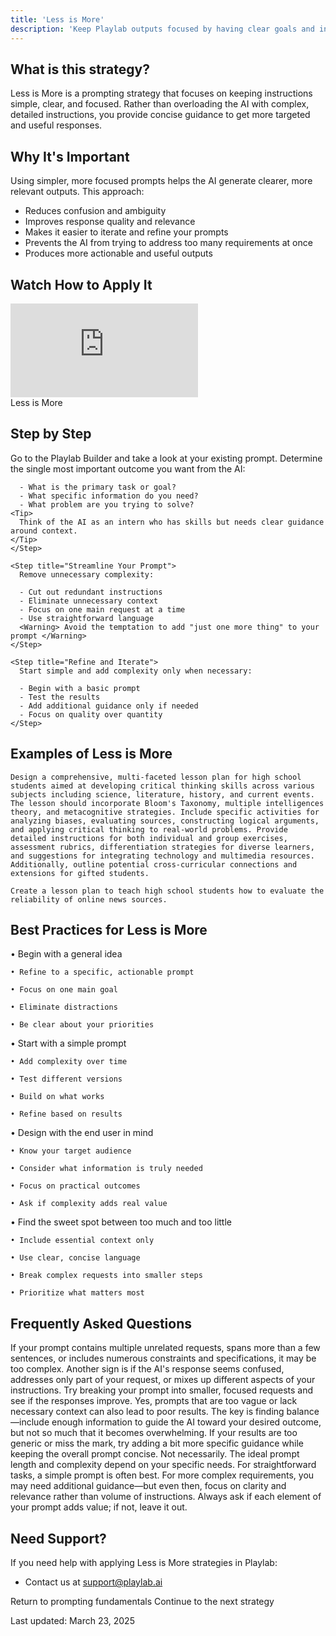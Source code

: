 ```yaml
---
title: 'Less is More'
description: 'Keep Playlab outputs focused by having clear goals and intended outcomes'
---
```


## <Icon icon="circle-question" size="24" className="inline-block align-text-bottom" /> What is this strategy?

Less is More is a prompting strategy that focuses on keeping instructions simple, clear, and focused. Rather than overloading the AI with complex, detailed instructions, you provide concise guidance to get more targeted and useful responses.

## <Icon icon="lightbulb" size="24" className="inline-block align-text-bottom" /> Why It's Important

Using simpler, more focused prompts helps the AI generate clearer, more relevant outputs. This approach:

* Reduces confusion and ambiguity
* Improves response quality and relevance
* Makes it easier to iterate and refine your prompts
* Prevents the AI from trying to address too many requirements at once
* Produces more actionable and useful outputs

## <Icon icon="video" size="24" className="inline-block align-text-bottom" /> Watch How to Apply It

  <iframe 
    src="https://www.loom.com/embed/aee19600a3f546f39a25f978ac4607d8"
    frameborder="0" 
    webkitallowfullscreen 
    mozallowfullscreen 
    allowfullscreen 
    style={{ width: "100%", height: "400px" }}
  ></iframe>
  <figcaption>Less is More</figcaption>

## <Icon icon="stairs" size="24" className="inline-block align-text-bottom" /> Step by Step

<Steps>
    <Step title="Go to the Playlab Builder">
      Go to the Playlab Builder and take a look at your existing prompt.
    </Step>
    <Step title="Identify Your Core Goal">
      Determine the single most important outcome you want from the AI:
      
      - What is the primary task or goal?
      - What specific information do you need?
      - What problem are you trying to solve?
    <Tip>
      Think of the AI as an intern who has skills but needs clear guidance around context.
    </Tip>
    </Step>
    
    <Step title="Streamline Your Prompt">
      Remove unnecessary complexity:
      
      - Cut out redundant instructions
      - Eliminate unnecessary context
      - Focus on one main request at a time
      - Use straightforward language
      <Warning> Avoid the temptation to add "just one more thing" to your prompt </Warning>
    </Step>
    
    <Step title="Refine and Iterate">
      Start simple and add complexity only when necessary:
      
      - Begin with a basic prompt
      - Test the results
      - Add additional guidance only if needed
      - Focus on quality over quantity
    </Step>
</Steps>

## <Icon icon="pen-to-square" size="24" className="inline-block align-text-bottom" /> Examples of Less is More

<CardGroup cols={2}>
  <Card title="Cluttered Prompt" icon="circle-minus" color="#f44336">

    Design a comprehensive, multi-faceted lesson plan for high school students aimed at developing critical thinking skills across various subjects including science, literature, history, and current events. The lesson should incorporate Bloom's Taxonomy, multiple intelligences theory, and metacognitive strategies. Include specific activities for analyzing biases, evaluating sources, constructing logical arguments, and applying critical thinking to real-world problems. Provide detailed instructions for both individual and group exercises, assessment rubrics, differentiation strategies for diverse learners, and suggestions for integrating technology and multimedia resources. Additionally, outline potential cross-curricular connections and extensions for gifted students.
  </Card>
  <Card title="Focused Prompt" icon="check" color="#4CAF50">

    Create a lesson plan to teach high school students how to evaluate the reliability of online news sources.
  </Card>
</CardGroup>

## <Icon icon="binoculars" size="24" className="inline-block align-text-bottom" /> Best Practices for Less is More
      
<CardGroup cols={2}>
  <Card title="Start Broad, Then Narrow" icon="magnifying-glass" color="#4CAF50">
    • Begin with a general idea
    
    • Refine to a specific, actionable prompt
    
    • Focus on one main goal
    
    • Eliminate distractions
    
    • Be clear about your priorities
  </Card>
  <Card title="Iterate as Needed" icon="arrows-rotate" color="#2196F3">
    • Start with a simple prompt
    
    • Add complexity over time
    
    • Test different versions
    
    • Build on what works
    
    • Refine based on results
  </Card>
  <Card title="Keep the User in Mind" icon="user" color="#FF9800">
    • Design with the end user in mind
    
    • Know your target audience
    
    • Consider what information is truly needed
    
    • Focus on practical outcomes
    
    • Ask if complexity adds real value
  </Card>
  <Card title="Balance Simplicity and Clarity" icon="scale-balanced" color="#9C27B0">
    • Find the sweet spot between too much and too little
    
    • Include essential context only
    
    • Use clear, concise language
    
    • Break complex requests into smaller steps
    
    • Prioritize what matters most
  </Card>
</CardGroup>

## <Icon icon="circle-question" size="24" className="inline-block align-text-bottom" /> Frequently Asked Questions

<Accordion title="How do I know if my prompt is too complex?">
  If your prompt contains multiple unrelated requests, spans more than a few sentences, or includes numerous constraints and specifications, it may be too complex. Another sign is if the AI's response seems confused, addresses only part of your request, or mixes up different aspects of your instructions. Try breaking your prompt into smaller, focused requests and see if the responses improve.
</Accordion>

<Accordion title="Can a prompt be too simple?">
  Yes, prompts that are too vague or lack necessary context can also lead to poor results. The key is finding balance—include enough information to guide the AI toward your desired outcome, but not so much that it becomes overwhelming. If your results are too generic or miss the mark, try adding a bit more specific guidance while keeping the overall prompt concise.
</Accordion>

<Accordion title="Should I always use the simplest possible prompt?">
  Not necessarily. The ideal prompt length and complexity depend on your specific needs. For straightforward tasks, a simple prompt is often best. For more complex requirements, you may need additional guidance—but even then, focus on clarity and relevance rather than volume of instructions. Always ask if each element of your prompt adds value; if not, leave it out.
</Accordion>

## <Icon icon="bullhorn" size="24" className="inline-block align-text-bottom" /> Need Support?

If you need help with applying Less is More strategies in Playlab:

* Contact us at [support@playlab.ai](mailto:support@playlab.ai)


<CardGroup className="mt-12 mb-8">
  <Card title="Back to Prompting Basics" icon="arrow-left" href="/prompting/basics" iconType="duotone">
    Return to prompting fundamentals
  </Card>
  <Card title="Be Mindful of Bias" icon="arrow-right" href="/prompting/basic/be mindful of bias" iconType="duotone">
    Continue to the next strategy
  </Card>
</CardGroup>

Last updated: March 23, 2025